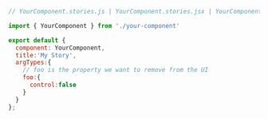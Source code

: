 ```js
// YourComponent.stories.js | YourComponent.stories.jsx | YourComponent.stories.ts | YourComponent.stories.tsx

import { YourComponent } from './your-component'

export default {
  component: YourComponent,
  title:'My Story',
  argTypes:{
    // foo is the property we want to remove from the UI
    foo:{
      control:false
    }
  }
};
```
